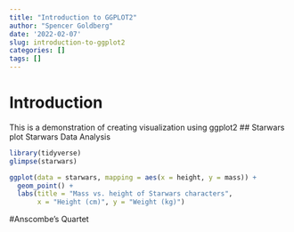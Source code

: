 ```yaml
---
title: "Introduction to GGPLOT2"
author: "Spencer Goldberg"
date: '2022-02-07'
slug: introduction-to-ggplot2
categories: []
tags: []
---
```


# Introduction 
This is a demonstration of creating visualization using ggplot2
## Starwars plot
Starwars Data Analysis
```r
library(tidyverse)
glimpse(starwars)
```
```r
ggplot(data = starwars, mapping = aes(x = height, y = mass)) +
  geom_point() +
  labs(title = "Mass vs. height of Starwars characters",
       x = "Height (cm)", y = "Weight (kg)")
```



#Anscombe's Quartet
